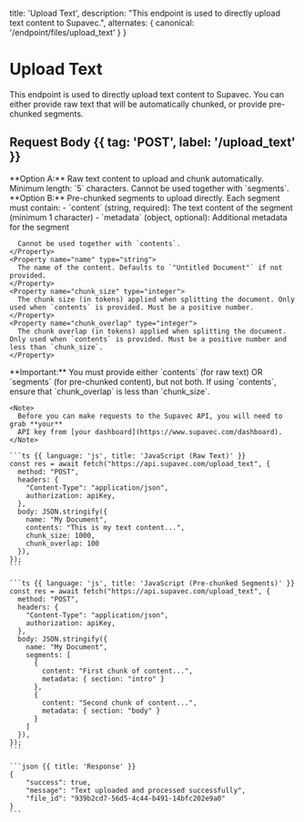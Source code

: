   title: 'Upload Text',
  description: "This endpoint is used to directly upload text content to Supavec.",
  alternates: {
    canonical: '/endpoint/files/upload_text'
  }
}

# Upload Text

<Row>
  <Col>

  This endpoint is used to directly upload text content to Supavec. You can either provide raw text that will be automatically chunked, or provide pre-chunked segments.

  ##  Request Body {{ tag: 'POST', label: '/upload_text' }}

  <Properties>
    <Property name="contents" type="string">
      **Option A:** Raw text content to upload and chunk automatically. Minimum length: `5` characters. Cannot be used together with `segments`.
    </Property>
    <Property name="segments" type="array">
      **Option B:** Pre-chunked segments to upload directly. Each segment must contain:
      - `content` (string, required): The text content of the segment (minimum 1 character)
      - `metadata` (object, optional): Additional metadata for the segment
      
      Cannot be used together with `contents`.
    </Property>
    <Property name="name" type="string">
      The name of the content. Defaults to `"Untitled Document"` if not provided.
    </Property>
    <Property name="chunk_size" type="integer">
      The chunk size (in tokens) applied when splitting the document. Only used when `contents` is provided. Must be a positive number.
    </Property>
    <Property name="chunk_overlap" type="integer">
      The chunk overlap (in tokens) applied when splitting the document. Only used when `contents` is provided. Must be a positive number and less than `chunk_size`.
    </Property>
  </Properties>

  <Note>
    **Important:** You must provide either `contents` (for raw text) OR `segments` (for pre-chunked content), but not both. If using `contents`, ensure that `chunk_overlap` is less than `chunk_size`.
  </Note>

  </Col>
  <Col>

    <Note>
      Before you can make requests to the Supavec API, you will need to grab **your**
      API key from [your dashboard](https://www.supavec.com/dashboard).
    </Note>

    ```ts {{ language: 'js', title: 'JavaScript (Raw Text)' }}
    const res = await fetch("https://api.supavec.com/upload_text", {
      method: "POST",
      headers: {
        "Content-Type": "application/json",
        authorization: apiKey,
      },
      body: JSON.stringify({ 
        name: "My Document", 
        contents: "This is my text content...",
        chunk_size: 1000,
        chunk_overlap: 100
      }),
    });
    ```

    ```ts {{ language: 'js', title: 'JavaScript (Pre-chunked Segments)' }}
    const res = await fetch("https://api.supavec.com/upload_text", {
      method: "POST",
      headers: {
        "Content-Type": "application/json",
        authorization: apiKey,
      },
      body: JSON.stringify({ 
        name: "My Document", 
        segments: [
          {
            content: "First chunk of content...",
            metadata: { section: "intro" }
          },
          {
            content: "Second chunk of content...",
            metadata: { section: "body" }
          }
        ]
      }),
    });
    ```

    ```json {{ title: 'Response' }}
    {
        "success": true,
        "message": "Text uploaded and processed successfully",
        "file_id": "939b2cd7-56d5-4c44-b491-14bfc202e9a0"
    }
    ```

  </Col>
</Row>